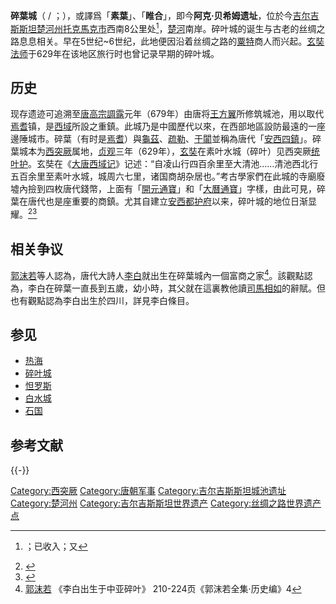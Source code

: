 {{noteTA
|G1=地名
}}{{coord|42|48|17|N|75|12|01|E|display=title|scale:10000}}
{{Location map
|Kyrgyzstan
|label=碎葉城
|lat=42.804722
|long=75.200278
|position=top
|width=250
|float=
|background=
|caption =碎葉城在吉尔吉斯斯坦的位置}}
'''碎葉城'''（{{lang-ky|Суяб}} / {{transl|ky|''Suyab''}}；{{lang-fa|سوی آب}}），或譯爲「'''素葉'''」、「'''睢合'''」，即今'''阿克·贝希姆遗址'''，位於今[[吉尔吉斯斯坦|吉尔吉斯斯坦]][[楚河州|楚河州]][[托克馬克市|托克馬克市]]西南8公里处<ref>{{cite journal |title=碎叶城今地考 |author=张广达 |journal=北京大学学报 |year=1979 |volume= |issue=5 |pages=70-82 |url= }}；已收入{{cite book |title=西域史地丛稿初编 |author=张广达 |publisher=上海古籍出版社 |year=1995 |pages=1-29 |isbn= 9787532518760 }}；又{{cite book |title=文书、典籍与西域史地 |author=张广达 |publisher=广西师范大学出版社 |year=2008 |pages=1-22 |isbn=9787563375219 }}</ref>，[[楚河_(中亞)|楚河]]南岸。碎叶城的诞生与古老的丝绸之路息息相关。早在5世纪~6世纪，此地便因沿着丝绸之路的[[粟特|粟特]]商人而兴起。[[玄奘|玄奘法师]]于629年在该地区旅行时也曾记录早期的碎叶城。

==历史==
现存遗迹可追溯至[[唐高宗|唐高宗]][[調露|調露]]元年（679年）由唐将[[王方翼|王方翼]]所修筑城池，用以取代[[焉耆|焉耆]]镇，是[[西域|西域]]所設之重鎮。此城乃是中國歷代以來，在西部地區設防最遠的一座邊陲城市。碎葉（有时是[[焉耆|焉耆]]）與[[龜茲|龜茲]]、[[疏勒|疏勒]]、[[于闐|于闐]]並稱為唐代「[[安西四鎮|安西四鎮]]」。碎葉城本为[[西突厥|西突厥]]属地，[[貞觀_(唐朝)|贞观]]三年（629年），[[玄奘|玄奘]]在素叶水城（碎叶）见西突厥[[统叶护|统叶护]]。玄奘在《[[大唐西域记|大唐西域记]]》记述：“自凌山行四百余里至大清池……清池西北行五百余里至素叶水城，城周六七里，诸国商胡杂居也。”考古學家們在此城的寺廟廢墟內撿到四枚唐代錢幣，上面有「[[開元通寶|開元通寶]]」和「[[大曆|大曆通寶]]」字樣，由此可見，碎葉在唐代也是座重要的商鎮。尤其自建立[[安西大都护府|安西都护府]]以来，碎叶城的地位日渐显耀。<ref>{{Cite web |url=http://www.alpineclub.org.tw/front/bin/ptdetail.phtml?Part=ts-0-1 |title=失落的絲路古城－唐代邊塞重鎮碎葉城 |accessdate=2015-10-03 |archive-date=2015-10-04 |archive-url=https://web.archive.org/web/20151004084243/http://www.alpineclub.org.tw/front/bin/ptdetail.phtml?Part=ts-0-1 |dead-url=no }}</ref><ref>{{Cite web |url=http://news.gmw.cn/2013-10/14/content_9162224.htm |title=丝绸之路的当代意义 |accessdate=2015-10-03 |archive-date=2015-10-04 |archive-url=https://web.archive.org/web/20151004163012/http://news.gmw.cn/2013-10/14/content_9162224.htm |dead-url=no }}</ref>

==相关争议==
[[郭沫若|郭沫若]]等人認為，唐代大詩人[[李白|李白]]就出生在碎葉城內一個富商之家<ref>[[郭沫若|郭沫若]] 《李白出生于中亚碎叶》 210-224页《郭沫若全集·历史编》4 </ref>。該觀點認為，李白在碎葉一直長到五歲，幼小時，其父就在這裏教他讀[[司馬相如|司馬相如]]的辭賦。但也有觀點認為李白出生於四川，詳見李白條目。

==参见==
* [[伊塞克湖|热海]]
* [[碎叶城|碎叶城]]
* [[塔拉兹|怛罗斯]]
* [[赛兰|白水城]]
* [[石国|石国]]

== 参考文献 ==
{{Reflist|30em}}

{{-}}
{{吉爾吉斯世界遺產}}
{{丝绸之路世界文化遗产}}
{{古突厥}}
{{DEFAULTSORT:Suyab}}
[[Category:西突厥|Category:西突厥]]
[[Category:唐朝军事|Category:唐朝军事]]
[[Category:吉尔吉斯斯坦城池遗址|Category:吉尔吉斯斯坦城池遗址]]
[[Category:楚河州|Category:楚河州]]
[[Category:吉尔吉斯斯坦世界遗产|Category:吉尔吉斯斯坦世界遗产]]
[[Category:丝绸之路世界遗产点|Category:丝绸之路世界遗产点]]